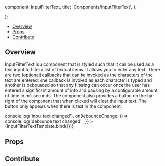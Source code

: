 
  component: InputFilterText,
  title: 'Components/InputFilterText',
};

<Meta
  title="Components/InputFilterText"
  component={InputFilterText}
/>

  <div className="w-80">
    <InputFilterText {...args} />
  </div>
);

<Heading
  title="InputFilterText"
  componentRelativePath="InputFilterText/InputFilterText.tsx"
/>

- [Overview](#overview)
- [Props](#props)
- [Contribute](#contribute)

## Overview

InputFilterText is a component that is styled such that it can be used as a text input to filter a
list of textual items. It allows you to enter any text. There are two (optional) callbacks that can
be invoked as the characters of the text are entered: one callback is invoked as each character is
typed and another is debounced so that any filtering can occur once the user has entered a
significant amount of info and pausing by a configurable amount of time in milliseconds. The
component also provides a button on the far right of the component that when clicked will clear the
input text. The button only appears when there is text in the component.

<Canvas>
  <Story
    name="Overview"
    args={{
      className: 'w-full text-white',
      placeholder: 'Search for...',
      onChange: () => console.log('input text changed'),
      onDebounceChange: () => console.log('debounce text changed'),
    }}
  >
    {InputFilterTextTemplate.bind({})}
  </Story>
</Canvas>

## Props

<ArgsTable of={InputFilterText} />

## Contribute

<Footer componentRelativePath="InputFilterText/__stories__/InputFilterText.stories.mdx" />
